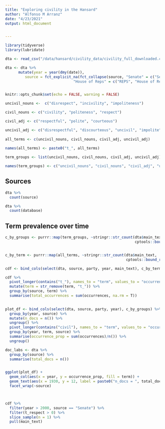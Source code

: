 ```yaml
---
title: "Exploring civility in the Hansard"
author: "Alfonso M Arranz"
date: "4/23/2021"
output: html_document


---
```


```r

library(tidyverse)
library(lubridate)

dta <- read_csv("/data/hansard/civility_data/civility_full_downloaded.csv", col_types = cols(.default = "c"))

dta <- dta %>% 
      mutate(year = year(dmy(date)),
         source = fct_explicit_na(fct_collapse(source, "Senate" = c("Senate", "SENATE"),
                               "House of Reps" = c("REPS", "House of Reps")), "Estimates and reports"))


knitr::opts_chunk$set(echo = FALSE, warning = FALSE)

```


```r


uncivil_nouns <-  c("disrespect", "incivility", "impoliteness")

civil_nouns <- c("civility", "politeness", "respect")

civil_adj <- c("respectful", "polite", "courteous")

uncivil_adj <- c("disrespectful", "discourteous", "uncivil", "impolite")
                   
all_terms <- c(uncivil_nouns, civil_nouns, civil_adj, uncivil_adj)  

names(all_terms) <- paste0("t_", all_terms)
                                    
term_groups <- list(uncivil_nouns, civil_nouns, civil_adj, uncivil_adj)    

names(term_groups) <- c("uncivil_nouns", "civil_nouns", "civil_adj", "uncivil_adj")

```



## Sources

```r

dta %>% 
  count(source)


```

```r
dta %>% 
  count(database)


```



## Term prevalence over time

```r
c_by_groups <- purrr::map(term_groups, ~stringr::str_count(dta$main_text,
                                                           cptools::bound_rx(.x)))


c_by_term <- purrr::map(all_terms, ~stringr::str_count(dta$main_text, 
                                                       cptools::bound_rx(.x)))

```


```r


cdf <- bind_cols(select(dta, source, party, year, main_text), c_by_term)

cdf %>% 
  pivot_longer(contains("t_"), names_to = "term", values_to = "occurrences") %>% 
  mutate(term = str_remove(term, "t_")) %>% 
  group_by(source, term) %>% 
  summarise(total_occurrences = sum(occurrences, na.rm = T))
  


```



```r
plot_df <- bind_cols(select(dta, source, party, year), c_by_groups) %>% 
  group_by(year, source) %>% 
  mutate(n_docs = n()) %>% 
  ungroup() %>% 
  pivot_longer(contains("civil"), names_to = "term", values_to = "occurrences") %>% 
  group_by(year, term, source) %>% 
  summarise(occurrence_prop = sum(occurrences)/n()) %>% 
  ungroup()

doc_labs <- dta %>% 
  group_by(source) %>% 
  summarise(total_docs = n())



```


```r

ggplot(plot_df) +
  geom_col(aes(x = year, y = occurrence_prop, fill = term)) +
  geom_text(aes(x = 1930, y = 12, label = paste0("n_docs = ", total_docs)), data = doc_labs) +
  facet_wrap(~source)




```



```r

cdf %>% 
  filter(year > 2000, source == "Senate") %>% 
  filter(t_respect > 0) %>% 
  slice_sample(n = 1) %>% 
  pull(main_text)
  


```

